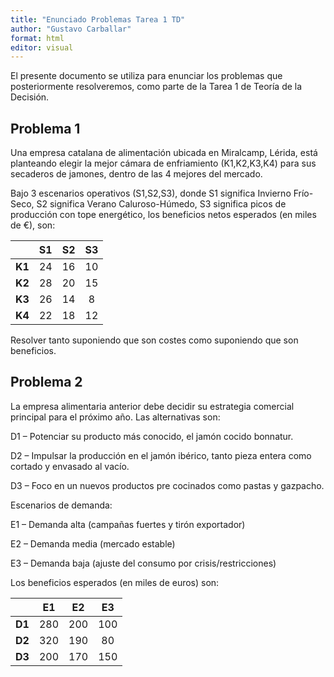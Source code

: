 ---
title: "Enunciado Problemas Tarea 1 TD"
author: "Gustavo Carballar"
format: html
editor: visual
---

El presente documento se utiliza para enunciar los problemas que posteriormente resolveremos, como parte de la Tarea 1 de Teoría de la Decisión. 


## Problema 1

Una empresa catalana de alimentación ubicada en Miralcamp, Lérida, está planteando elegir la mejor cámara de enfriamiento (K1,K2,K3,K4) para sus secaderos de jamones, dentro de las 4 mejores del mercado.

Bajo 3 escenarios operativos (S1,S2,S3), donde S1 significa Invierno Frío-Seco, S2 significa Verano Caluroso-Húmedo, S3 significa picos de producción con tope energético, los beneficios netos esperados (en miles de €), son:

|        | **S1** | **S2** | **S3** |
|:------:|:------:|:------:|:------:|
| **K1** |   24   |   16   |   10   |
| **K2** |   28   |   20   |   15   |
| **K3** |   26   |   14   |   8    |
| **K4** |   22   |   18   |   12   |


Resolver tanto suponiendo que son costes como suponiendo que son beneficios. 



## Problema 2
La empresa alimentaria anterior debe decidir su estrategia comercial principal para el próximo año. Las alternativas son:

D1 – Potenciar su producto más conocido, el jamón cocido bonnatur.  

D2 – Impulsar la producción en el jamón ibérico, tanto pieza entera como cortado y envasado al vacío. 

D3 – Foco en un nuevos productos pre cocinados como pastas y gazpacho. 

Escenarios de demanda:

E1 – Demanda alta (campañas fuertes y tirón exportador)

E2 – Demanda media (mercado estable)

E3 – Demanda baja (ajuste del consumo por crisis/restricciones)

Los beneficios esperados (en miles de euros) son:

|        | **E1** | **E2** | **E3** |
|:------:|:------:|:------:|:------:|
| **D1** |  280   |  200   |  100   |
| **D2** |  320   |  190   |  80    |
| **D3** |  200   |  170   |  150   |
